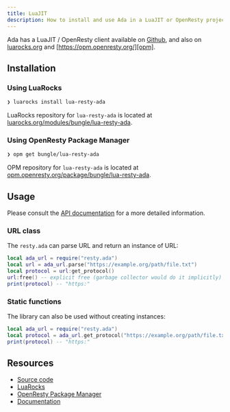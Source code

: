 ```yaml
---
title: LuaJIT
description: How to install and use Ada in a LuaJIT or OpenResty project
---
```


Ada has a LuaJIT / OpenResty client available on [Github][source-code],
and also on [luarocks.org][rock] and [https://opm.openresty.org/][opm].

## Installation

### Using LuaRocks

```bash
❯ luarocks install lua-resty-ada
```

LuaRocks repository for `lua-resty-ada` is located at
[luarocks.org/modules/bungle/lua-resty-ada](https://luarocks.org/modules/bungle/lua-resty-session).

### Using OpenResty Package Manager

```bash
❯ opm get bungle/lua-resty-ada
```

OPM repository for `lua-resty-ada` is located at
[opm.openresty.org/package/bungle/lua-resty-ada](https://opm.openresty.org/package/bungle/lua-resty-ada/).

## Usage

Please consult the [API documentation][documentation] for a more detailed information.

### URL class

The `resty.ada` can parse URL and return an instance of URL:

```lua
local ada_url = require("resty.ada")
local url = ada_url.parse("https://example.org/path/file.txt")
local protocol = url:get_protocol()
url:free() -- explicit free (garbage collector would do it implicitly) 
print(protocol) -- "https:"
```

### Static functions

The library can also be used without creating instances:

```lua
local ada_url = require("resty.ada")
local protocol = ada_url.get_protocol("https://example.org/path/file.txt")
print(protocol) -- "https:"
```

## Resources

- [Source code][source-code]
- [LuaRocks][rock]
- [OpenResty Package Manager][opm]
- [Documentation][documentation]

[rock]: https://luarocks.org/modules/bungle/lua-resty-ada
[opm]: https://opm.openresty.org/package/bungle/lua-resty-ada/
[documentation]: https://bungle.github.io/lua-resty-ada/
[source-code]: https://github.com/bungle/lua-resty-ada
